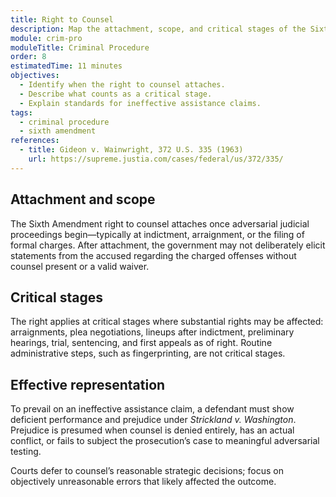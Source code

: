 ```yaml
---
title: Right to Counsel
description: Map the attachment, scope, and critical stages of the Sixth Amendment right to counsel.
module: crim-pro
moduleTitle: Criminal Procedure
order: 8
estimatedTime: 11 minutes
objectives:
  - Identify when the right to counsel attaches.
  - Describe what counts as a critical stage.
  - Explain standards for ineffective assistance claims.
tags:
  - criminal procedure
  - sixth amendment
references:
  - title: Gideon v. Wainwright, 372 U.S. 335 (1963)
    url: https://supreme.justia.com/cases/federal/us/372/335/
---
```


## Attachment and scope

The Sixth Amendment right to counsel attaches once adversarial judicial proceedings begin—typically at indictment, arraignment, or the filing of formal charges. After attachment, the government may not deliberately elicit statements from the accused regarding the charged offenses without counsel present or a valid waiver.

## Critical stages

The right applies at critical stages where substantial rights may be affected: arraignments, plea negotiations, lineups after indictment, preliminary hearings, trial, sentencing, and first appeals as of right. Routine administrative steps, such as fingerprinting, are not critical stages.

## Effective representation

To prevail on an ineffective assistance claim, a defendant must show deficient performance and prejudice under *Strickland v. Washington*. Prejudice is presumed when counsel is denied entirely, has an actual conflict, or fails to subject the prosecution’s case to meaningful adversarial testing.

<Callout kind="tip" title="Strategic choices">
  Courts defer to counsel’s reasonable strategic decisions; focus on objectively unreasonable errors that likely affected the outcome.
</Callout>
